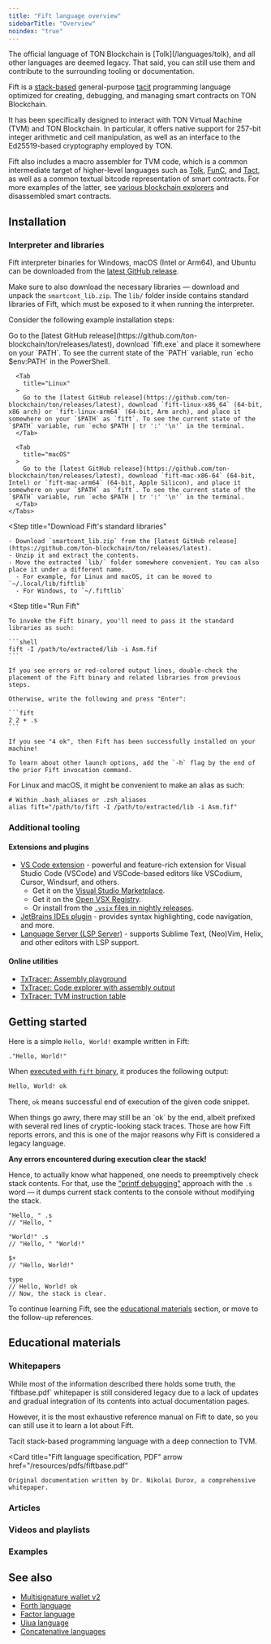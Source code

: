 ```yaml
---
title: "Fift language overview"
sidebarTitle: "Overview"
noindex: "true"
---
```



<Aside>
  The official language of TON Blockchain is [Tolk](/languages/tolk), and all other languages are deemed legacy. That said, you can still use them and contribute to the surrounding tooling or documentation.
</Aside>

Fift is a [stack-based](https://en.wikipedia.org/wiki/Stack-oriented_programming) general-purpose [tacit](https://en.wikipedia.org/wiki/Tacit_programming) programming language optimized for creating, debugging, and managing smart contracts on TON Blockchain.

It has been specifically designed to interact with TON Virtual Machine (TVM) and TON Blockchain. In particular, it offers native support for 257-bit integer arithmetic and cell manipulation, as well as an interface to the Ed25519-based cryptography employed by TON.

Fift also includes a macro assembler for TVM code, which is a common intermediate target of higher-level languages such as [Tolk](/languages/tolk), [FunC](/languages/func), and [Tact](/languages/tact), as well as a common textual bitcode representation of smart contracts. For more examples of the latter, see [various blockchain explorers](/ecosystem/explorers/overview) and disassembled smart contracts.

## Installation

### Interpreter and libraries

Fift interpreter binaries for Windows, macOS (Intel or Arm64), and Ubuntu can be downloaded from the [latest GitHub release](https://github.com/ton-blockchain/ton/releases/latest).

Make sure to also download the necessary libraries — download and unpack the `smartcont_lib.zip`. The `lib/` folder inside contains standard libraries of Fift, which must be exposed to it when running the interpreter.

Consider the following example installation steps:

<Steps>
  <Step
    title="Download the latest Fift binary"
  >
    <Tabs>
      <Tab
        title="Windows"
      >
        Go to the [latest GitHub release](https://github.com/ton-blockchain/ton/releases/latest), download `fift.exe` and place it somewhere on your `PATH`. To see the current state of the `PATH` variable, run `echo $env:PATH` in the PowerShell.
      </Tab>

      <Tab
        title="Linux"
      >
        Go to the [latest GitHub release](https://github.com/ton-blockchain/ton/releases/latest), download `fift-linux-x86_64` (64-bit, x86 arch) or `fift-linux-arm64` (64-bit, Arm arch), and place it somewhere on your `$PATH` as `fift`. To see the current state of the `$PATH` variable, run `echo $PATH | tr ':' '\n'` in the terminal.
      </Tab>

      <Tab
        title="macOS"
      >
        Go to the [latest GitHub release](https://github.com/ton-blockchain/ton/releases/latest), download `fift-mac-x86-64` (64-bit, Intel) or `fift-mac-arm64` (64-bit, Apple Silicon), and place it somewhere on your `$PATH` as `fift`. To see the current state of the `$PATH` variable, run `echo $PATH | tr ':' '\n'` in the terminal.
      </Tab>
    </Tabs>
  </Step>

  <Step
    title="Download Fift's standard libraries"
  >
    - Download `smartcont_lib.zip` from the [latest GitHub release](https://github.com/ton-blockchain/ton/releases/latest).
    - Unzip it and extract the contents.
    - Move the extracted `lib/` folder somewhere convenient. You can also place it under a different name.
      - For example, for Linux and macOS, it can be moved to `~/.local/lib/fiftlib`
      - For Windows, to `~/.fiftlib`
  </Step>

  <Step
    title="Run Fift"
  >
    To invoke the Fift binary, you'll need to pass it the standard libraries as such:

    ```shell
    fift -I /path/to/extracted/lib -i Asm.fif
    ```

    If you see errors or red-colored output lines, double-check the placement of the Fift binary and related libraries from previous steps.

    Otherwise, write the following and press "Enter":

    ```fift
    2 2 + .s
    ```

    If you see "4 ok", then Fift has been successfully installed on your machine!

    To learn about other launch options, add the `-h` flag by the end of the prior Fift invocation command.
  </Step>
</Steps>

<Aside type="tip">
  For Linux and macOS, it might be convenient to make an alias as such:

  ```shell
  # Within .bash_aliases or .zsh_aliases
  alias fift="/path/to/fift -I /path/to/extracted/lib -i Asm.fif"
  ```
</Aside>

### Additional tooling

#### Extensions and plugins

- [VS Code extension](https://marketplace.visualstudio.com/items?itemName=ton-core.vscode-ton) - powerful and feature-rich extension for Visual Studio Code (VSCode) and VSCode-based editors like VSCodium, Cursor, Windsurf, and others.
  - Get it on the [Visual Studio Marketplace](https://marketplace.visualstudio.com/items?itemName=ton-core.vscode-ton).
  - Get it on the [Open VSX Registry](https://open-vsx.org/extension/ton-core/vscode-ton).
  - Or install from the [`.vsix` files in nightly releases](https://github.com/ton-blockchain/ton-language-server/releases).
- [JetBrains IDEs plugin](https://plugins.jetbrains.com/plugin/23382-ton) - provides syntax highlighting, code navigation, and more.
- [Language Server (LSP Server)](https://github.com/ton-blockchain/ton-language-server) - supports Sublime Text, (Neo)Vim, Helix, and other editors with LSP support.

#### Online utilities

- [TxTracer: Assembly playground](https://txtracer.ton.org/play/)
- [TxTracer: Code explorer with assembly output](https://txtracer.ton.org/code-explorer/)
- [TxTracer: TVM instruction table](https://txtracer.ton.org/spec/)

## Getting started

Here is a simple `Hello, World!` example written in Fift:

```fift
."Hello, World!"
```

When [executed with `fift` binary](#installation), it produces the following output:

```txt
Hello, World! ok
```

There, `ok` means successful end of execution of the given code snippet.

<Aside
  type="caution"
>
  When things go awry, there may still be an `ok` by the end, albeit prefixed with several red lines of cryptic-looking stack traces. Those are how Fift reports errors, and this is one of the major reasons why Fift is considered a legacy language.

  **Any errors encountered during execution clear the stack!**

  Hence, to actually know what happened, one needs to preemptively check stack contents. For that, use the ["printf debugging"](https://en.wikipedia.org/wiki/Debugging#printf_debugging) approach with the `.s` word — it dumps current stack contents to the console without modifying the stack.

  ```fift
  "Hello, " .s
  // "Hello, "

  "World!" .s
  // "Hello, " "World!"

  $+
  // "Hello, World!"

  type
  // Hello, World! ok
  // Now, the stack is clear.
  ```
</Aside>

To continue learning Fift, see the [educational materials](#educational-materials) section, or move to the follow-up references.

<Columns cols={2}>
  <Card
    title="Fift and TVM assembly"
    href="/language/fift/fift-and-tvm-assembly"
  />

  <Card
    title="Deep dive into Fift"
    href="/language/fift/deep-dive"
  />

  <Card
    title="Simple multi-signature wallet"
    href="/language/fift/multisig"
  />

  <Card
    title="Whitepapers (see below)"
    href="#whitepapers"
  />
</Columns>

## Educational materials

### Whitepapers

<Aside>
  While most of the information described there holds some truth, the `fiftbase.pdf` whitepaper is still considered legacy due to a lack of updates and gradual integration of its contents into actual documentation pages.

  However, it is the most exhaustive reference manual on Fift to date, so you can still use it to learn a lot about Fift.
</Aside>

<Columns cols={2}>
  <Card
    title="Fift language specification, web version"
    href="/language/fift/whitepaper"
  >
    Tacit stack-based programming language with a deep connection to TVM.
  </Card>

  <Card
    title="Fift language specification, PDF"
    arrow
    href="/resources/pdfs/fiftbase.pdf"
  >
    Original documentation written by Dr. Nikolai Durov, a comprehensive whitepaper.
  </Card>
</Columns>

### Articles

<Columns cols={2}>
  <Card
    title="Introduction to Fift"
    arrow="true"
    href="https://blog.ton.org/introduction-to-fift"
  />
</Columns>

### Videos and playlists

<Columns cols={2}>
  <Card
    title="«His majesty Fift»"
    arrow="true"
    href="https://www.youtube.com/@WikiMar/videos"
    cta="In Russian"
  />
</Columns>

### Examples

<Columns cols={2}>
  <Card
    title="Simple multi-signature wallet"
    href="/language/fift/multisig"
  />

  <Card
    title="Multi-signature wallet v2"
    arrow="true"
    href="https://github.com/ton-blockchain/multisig-contract-v2"
  />
</Columns>

## See also

- [Multisignature wallet v2](https://github.com/ton-blockchain/multisig-contract-v2)
- [Forth language](https://en.wikipedia.org/wiki/Forth_\(programming_language\))
- [Factor language](https://en.wikipedia.org/wiki/Factor_\(programming_language\))
- [Uiua language](https://www.uiua.org/)
- [Concatenative languages](https://www.concatenative.org/wiki/view/Concatenative%20language)
